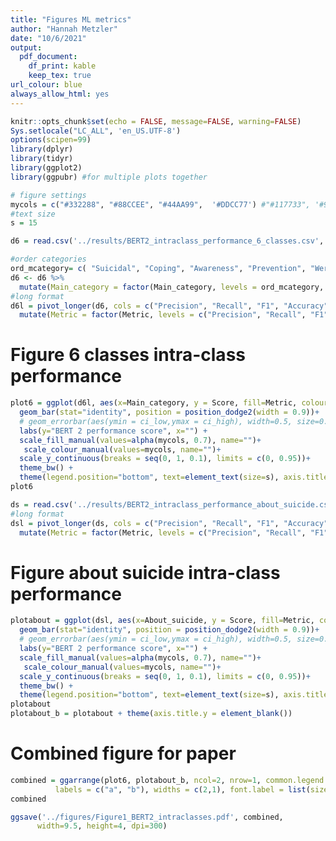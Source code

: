 ```yaml
---
title: "Figures ML metrics"
author: "Hannah Metzler"
date: "10/6/2021"
output: 
  pdf_document:
    df_print: kable
    keep_tex: true
url_colour: blue
always_allow_html: yes
---
```


```r
knitr::opts_chunk$set(echo = FALSE, message=FALSE, warning=FALSE)
Sys.setlocale("LC_ALL", 'en_US.UTF-8')
options(scipen=99)
library(dplyr)
library(tidyr)
library(ggplot2)
library(ggpubr) #for multiple plots together

# figure settings
mycols = c("#332288", "#88CCEE", "#44AA99",  '#DDCC77') #"#117733", '#999933',
#text size
s = 15
```

```r
d6 = read.csv('../results/BERT2_intraclass_performance_6_classes.csv', sep='\t')

#order categories
ord_mcategory= c( "Suicidal", "Coping", "Awareness", "Prevention", "Werther", "Irrelevant")
d6 <- d6 %>% 
  mutate(Main_category = factor(Main_category, levels = ord_mcategory, labels = ord_mcategory))
#long format
d6l = pivot_longer(d6, cols = c("Precision", "Recall", "F1", "Accuracy"), names_to = "Metric", values_to ="Score") %>% 
  mutate(Metric = factor(Metric, levels = c("Precision", "Recall", "F1", "Accuracy"), labels = c("Precision", "Recall", "F1", "Accuracy")))

```

# Figure 6 classes intra-class performance

```r
plot6 = ggplot(d6l, aes(x=Main_category, y = Score, fill=Metric, colour = Metric)) + #dataset and variables to plot
  geom_bar(stat="identity", position = position_dodge2(width = 0.9))+
  # geom_errorbar(aes(ymin = ci_low,ymax = ci_high), width=0.5, size=0.8) +
  labs(y="BERT 2 performance score", x="") +
  scale_fill_manual(values=alpha(mycols, 0.7), name="")+
   scale_colour_manual(values=mycols, name="")+
  scale_y_continuous(breaks = seq(0, 1, 0.1), limits = c(0, 0.95))+
  theme_bw() +  
  theme(legend.position="bottom", text=element_text(size=s), axis.title.x=element_blank(), plot.margin = margin(rep(0.5,4), unit="cm"))
plot6
```


```r
ds = read.csv('../results/BERT2_intraclass_performance_about_suicide.csv', sep=',')
#long format
dsl = pivot_longer(ds, cols = c("Precision", "Recall", "F1", "Accuracy"), names_to = "Metric", values_to ="Score") %>% 
  mutate(Metric = factor(Metric, levels = c("Precision", "Recall", "F1", "Accuracy"), labels = c("Precision", "Recall", "F1", "Accuracy")))
```
# Figure about suicide intra-class performance

```r
plotabout = ggplot(dsl, aes(x=About_suicide, y = Score, fill=Metric, colour = Metric)) + #dataset and variables to plot
  geom_bar(stat="identity", position = position_dodge2(width = 0.9))+
  # geom_errorbar(aes(ymin = ci_low,ymax = ci_high), width=0.5, size=0.8) +
  labs(y="BERT 2 performance score", x="") +
  scale_fill_manual(values=alpha(mycols, 0.7), name="")+
   scale_colour_manual(values=mycols, name="")+
  scale_y_continuous(breaks = seq(0, 1, 0.1), limits = c(0, 0.95))+
  theme_bw() +  
  theme(legend.position="bottom", text=element_text(size=s), axis.title.x=element_blank(), plot.margin = margin(rep(0.5,4), unit="cm"))
plotabout
plotabout_b = plotabout + theme(axis.title.y = element_blank())
```

# Combined figure for paper

```r

combined = ggarrange(plot6, plotabout_b, ncol=2, nrow=1, common.legend = TRUE, legend="bottom", 
          labels = c("a", "b"), widths = c(2,1), font.label = list(size = 16))
combined

ggsave('../figures/Figure1_BERT2_intraclasses.pdf', combined,
      width=9.5, height=4, dpi=300)
```

